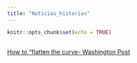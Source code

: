 ```yaml
---
title: "Noticias_historias"
---
```


```r
knitr::opts_chunk$set(echo = TRUE)
```

## 

[How to "flatten the curve- Washington Post](https://www.washingtonpost.com/graphics/2020/world/corona-simulator/)


